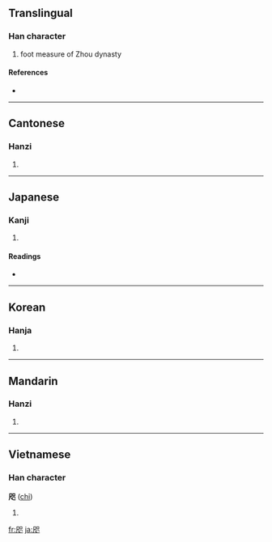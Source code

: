 ==Translingual==

===Han character===
{{Han char|rn=30|rad=口|as=06|sn=9|four=7680<sub>8</sub>|canj=尸人口金 (SORC)}}

# foot measure of Zhou dynasty

====References====
* {{Han ref|kx=0186.150|dkj=03542|dj=0405.360|hdz=10624.010|uh=54AB|ud=21675|bh=ABA4|bd=43940}}

----

==Cantonese==

===Hanzi===
{{yue-hanzi|jyut=|y=ji2}}

# {{defn|Cantonese}}

----

==Japanese==

===Kanji===
{{ja-kanji|grade=|rs=口06}}

# {{defn|Japanese}}

====Readings====
* {{ja-readings|on=[[し]] (shi)|kun=[[た]] (ta)}}

----

==Korean==

===Hanja===
{{ko-hanja|hangeul=지|rv=ji|mr=chi}}

# {{defn|Korean}}

----

==Mandarin==

===Hanzi===
{{cmn-hanzi|pin=[[zhǐ]] ([[zhi3]])|wg=chih<sup>3</sup>}}

# {{defn|Mandarin}}

----

==Vietnamese==

===Han character===
'''咫''' ([[chỉ]])

# {{defn|Vietnamese}}

[[fr:咫]]
[[ja:咫]]